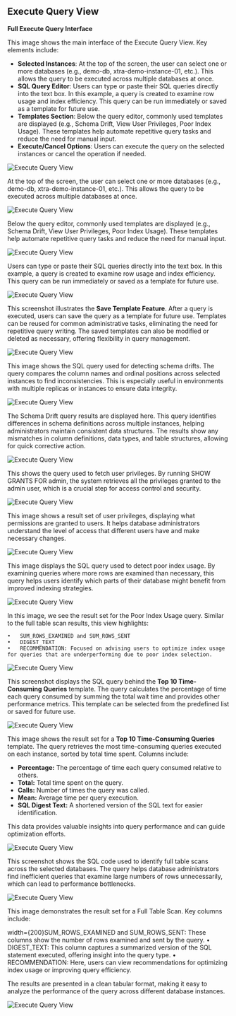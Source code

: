 ## Execute Query View

**Full Execute Query Interface**

This image shows the main interface of the Execute Query View. Key elements include:

- **Selected Instances**: At the top of the screen, the user can select one or more databases (e.g., demo-db, xtra-demo-instance-01, etc.). This allows the query to be executed across multiple databases at once.
- **SQL Query Editor**: Users can type or paste their SQL queries directly into the text box. In this example, a query is created to examine row usage and index efficiency. This query can be run immediately or saved as a template for future use.
- **Templates Section**: Below the query editor, commonly used templates are displayed (e.g., Schema Drift, View User Privileges, Poor Index Usage). These templates help automate repetitive query tasks and reduce the need for manual input.
- **Execute/Cancel Options**: Users can execute the query on the selected instances or cancel the operation if needed.

<img
  className="block dark:block"
  src="/images/execute-query/full.jpg"
  alt="Execute Query View"
/>  

At the top of the screen, the user can select one or more databases (e.g., demo-db, xtra-demo-instance-01, etc.). This allows the query to be executed across multiple databases at once.

<img
  className="block dark:block"
  src="/images/execute-query/select-db.jpg"
  alt="Execute Query View"
/> 

Below the query editor, commonly used templates are displayed (e.g., Schema Drift, View User Privileges, Poor Index Usage). These templates help automate repetitive query tasks and reduce the need for manual input.

<img
  className="block dark:block"
  src="/images/execute-query/templates.jpg"
  alt="Execute Query View"
  width={200}
/> 

Users can type or paste their SQL queries directly into the text box. In this example, a query is created to examine row usage and index efficiency. This query can be run immediately or saved as a template for future use.

<img
  className="block dark:block"
  src="/images/execute-query/sql-input.jpg"
  alt="Execute Query View"
/> 

This screenshot illustrates the **Save Template Feature**. After a query is executed, users can save the query as a template for future use. Templates can be reused for common administrative tasks, eliminating the need for repetitive query writing. The saved templates can also be modified or deleted as necessary, offering flexibility in query management.

<img
  className="block dark:block"
  src="/images/execute-query/save-template.jpg"
  alt="Execute Query View"
  width={200}
/> 

This image shows the SQL query used for detecting schema drifts. The query compares the column names and ordinal positions across selected instances to find inconsistencies. This is especially useful in environments with multiple replicas or instances to ensure data integrity.

<img
  className="block dark:block"
  src="/images/execute-query/schema-drifts-sql.jpg"
  alt="Execute Query View"
/> 

The Schema Drift query results are displayed here. This query identifies differences in schema definitions across multiple instances, helping administrators maintain consistent data structures. The results show any mismatches in column definitions, data types, and table structures, allowing for quick corrective action.

<img
  className="block dark:block"
  src="/images/execute-query/schema-drifts-results.jpg"
  alt="Execute Query View"
/>

This shows the query used to fetch user privileges. By running SHOW GRANTS FOR admin, the system retrieves all the privileges granted to the admin user, which is a crucial step for access control and security.

<img
  className="block dark:block"
  src="/images/execute-query/user-privileges-sql.jpg"
  alt="Execute Query View"
/> 

This image shows a result set of user privileges, displaying what permissions are granted to users. It helps database administrators understand the level of access that different users have and make necessary changes.

<img
  className="block dark:block"
  src="/images/execute-query/user-privileges-results.jpg"
  alt="Execute Query View"
/> 

This image displays the SQL query used to detect poor index usage. By examining queries where more rows are examined than necessary, this query helps users identify which parts of their database might benefit from improved indexing strategies.

<img
  className="block dark:block"
  src="/images/execute-query/poor-indexes-sql.jpg"
  alt="Execute Query View"
/> 

In this image, we see the result set for the Poor Index Usage query. Similar to the full table scan results, this view highlights:

	•	SUM_ROWS_EXAMINED and SUM_ROWS_SENT
	•	DIGEST_TEXT
	•	RECOMMENDATION: Focused on advising users to optimize index usage for queries that are underperforming due to poor index selection.

<img
  className="block dark:block"
  src="/images/execute-query/poor-indexes-results.jpg"
  alt="Execute Query View"
/> 

This screenshot displays the SQL query behind the **Top 10 Time-Consuming Queries** template. The query calculates the percentage of time each query consumed by summing the total wait time and provides other performance metrics. This template can be selected from the predefined list or saved for future use.

<img
  className="block dark:block"
  src="/images/execute-query/top-10-time-consuming-sql.jpg"
  alt="Execute Query View"
/> 

This image shows the result set for a **Top 10 Time-Consuming Queries** template. The query retrieves the most time-consuming queries executed on each instance, sorted by total time spent. Columns include:

- **Percentage:** The percentage of time each query consumed relative to others.
- **Total:** Total time spent on the query.
- **Calls:** Number of times the query was called.
- **Mean:** Average time per query execution.
- **SQL Digest Text:** A shortened version of the SQL text for easier identification.

This data provides valuable insights into query performance and can guide optimization efforts.

<img
  className="block dark:block"
  src="/images/execute-query/top-10-time-consuming-results.jpg"
  alt="Execute Query View"
/> 

This screenshot shows the SQL code used to identify full table scans across the selected databases. The query helps database administrators find inefficient queries that examine large numbers of rows unnecessarily, which can lead to performance bottlenecks.

<img
  className="block dark:block"
  src="/images/execute-query/full-table-scan-sql.jpg"
  alt="Execute Query View"
/> 

This image demonstrates the result set for a Full Table Scan. Key columns include:

width={200}SUM_ROWS_EXAMINED and SUM_ROWS_SENT: These columns show the number of rows examined and sent by the query.
	•	DIGEST_TEXT: This column captures a summarized version of the SQL statement executed, offering insight into the query type.
	•	RECOMMENDATION: Here, users can view recommendations for optimizing index usage or improving query efficiency.

The results are presented in a clean tabular format, making it easy to analyze the performance of the query across different database instances.

<img
  className="block dark:block"
  src="/images/execute-query/full-table-scan-results.jpg"
  alt="Execute Query View"
/> 